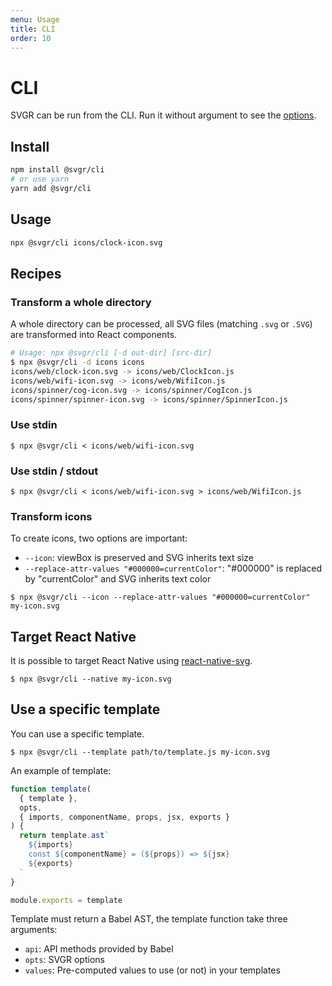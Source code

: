 ```yaml
---
menu: Usage
title: CLI
order: 10
---
```


# CLI

SVGR can be run from the CLI. Run it without argument to see the [options](/docs/options).

## Install

```bash
npm install @svgr/cli
# or use yarn
yarn add @svgr/cli
```

## Usage

```bash
npx @svgr/cli icons/clock-icon.svg
```

## Recipes

### Transform a whole directory

A whole directory can be processed, all SVG files (matching `.svg` or `.SVG`)
are transformed into React components.

```sh
# Usage: npx @svgr/cli [-d out-dir] [src-dir]
$ npx @svgr/cli -d icons icons
icons/web/clock-icon.svg -> icons/web/ClockIcon.js
icons/web/wifi-icon.svg -> icons/web/WifiIcon.js
icons/spinner/cog-icon.svg -> icons/spinner/CogIcon.js
icons/spinner/spinner-icon.svg -> icons/spinner/SpinnerIcon.js
```

### Use stdin

```
$ npx @svgr/cli < icons/web/wifi-icon.svg
```

### Use stdin / stdout

```
$ npx @svgr/cli < icons/web/wifi-icon.svg > icons/web/WifiIcon.js
```

### Transform icons

To create icons, two options are important:

- `--icon`: viewBox is preserved and SVG inherits text size
- `--replace-attr-values "#000000=currentColor"`: "#000000" is replaced by
  "currentColor" and SVG inherits text color

```
$ npx @svgr/cli --icon --replace-attr-values "#000000=currentColor" my-icon.svg
```

## Target React Native

It is possible to target React Native using [react-native-svg](https://github.com/react-native-community/react-native-svg).

```
$ npx @svgr/cli --native my-icon.svg
```

## Use a specific template

You can use a specific template.

```
$ npx @svgr/cli --template path/to/template.js my-icon.svg
```

An example of template:

```js
function template(
  { template },
  opts,
  { imports, componentName, props, jsx, exports }
) {
  return template.ast`
    ${imports}
    const ${componentName} = (${props}) => ${jsx}
    ${exports}
  `
}

module.exports = template
```

Template must return a Babel AST, the template function take three arguments:

- `api`: API methods provided by Babel
- `opts`: SVGR options
- `values`: Pre-computed values to use (or not) in your templates
